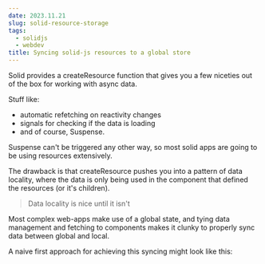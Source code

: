 ```yaml
---
date: 2023.11.21
slug: solid-resource-storage
tags:
  - solidjs
  - webdev
title: Syncing solid-js resources to a global store
---
```


Solid provides a createResource function that gives you a few niceties out of the box for working with async data.

Stuff like:

- automatic refetching on reactivity changes
- signals for checking if the data is loading
- and of course, Suspense.

Suspense can't be triggered any other way, so most solid apps are going to be using resources extensively.

The drawback is that createResource pushes you into a pattern of data locality, where the data is only being used in the component that defined the resources (or it's children).

> Data locality is nice until it isn't

Most complex web-apps make use of a global state, and tying data management and fetching to components makes it clunky to properly sync data between global and local.

A naive first approach for achieving this syncing might look like this: